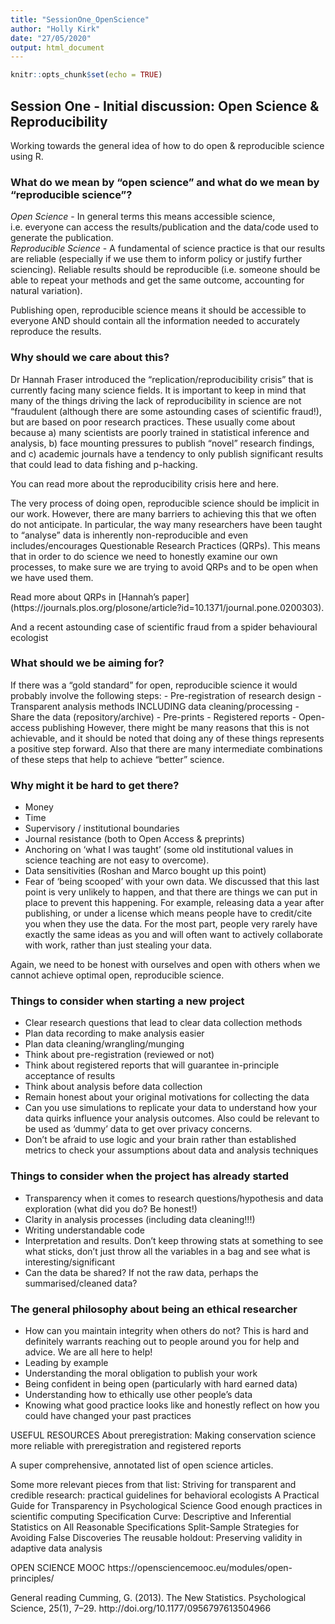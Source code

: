```yaml
---
title: "SessionOne_OpenScience"
author: "Holly Kirk"
date: "27/05/2020"
output: html_document
---
```


```r
knitr::opts_chunk$set(echo = TRUE)
```

## Session One - Initial discussion: Open Science & Reproducibility
Working towards the general idea of how to do open & reproducible science using R. 

### What do we mean by “open science” and what do we mean by “reproducible science”?
_Open Science_ - In general terms this means accessible science, i.e. everyone can access the results/publication and the data/code used to generate the publication.  
_Reproducible Science_ - A fundamental of science practice is that our results are reliable (especially if we use them to inform policy or justify further sciencing). Reliable results should be reproducible (i.e. someone should be able to repeat your methods and get the same outcome, accounting for natural variation).

Publishing open, reproducible science means it should be accessible to everyone AND should contain all the information needed to accurately reproduce the results.


### Why should we care about this? 
Dr Hannah Fraser introduced the “replication/reproducibility crisis” that is currently facing many science fields. It is important to keep in mind that many of the things driving the lack of reproducibility in science are not “fraudulent (although there are some astounding cases of scientific fraud!), but are based on poor research practices. These usually come about because a) many scientists are poorly trained in statistical inference and analysis, b) face mounting pressures to publish “novel” research findings, and c) academic journals have a tendency to only publish significant results that could lead to data fishing and p-hacking. 

You can read more about the reproducibility crisis here and here.

The very process of doing open, reproducible science should be implicit in our work. However, there are many barriers to achieving this that we often do not anticipate. In particular, the way many researchers have been taught to “analyse” data is inherently non-reproducible and even includes/encourages Questionable Research Practices (QRPs). This means that in order to do science we need to honestly examine our own processes, to make sure we are trying to avoid QRPs and to be open when we have used them.

Read more about QRPs in [Hannah’s paper] (https://journals.plos.org/plosone/article?id=10.1371/journal.pone.0200303).

And a recent astounding case of scientific fraud from a spider behavioural ecologist


### What should we be aiming for?
If there was a “gold standard” for open, reproducible science it would probably involve the following steps:
- Pre-registration of research design
- Transparent analysis methods INCLUDING data cleaning/processing
- Share the data (repository/archive)
- Pre-prints
- Registered reports
- Open-access publishing
However, there might be many reasons that this is not achievable, and it should be noted that doing any of these things represents a positive step forward. Also that there are many intermediate combinations of these steps that help to achieve “better” science. 


### Why might it be hard to get there?
- Money
- Time
- Supervisory / institutional boundaries
- Journal resistance (both to Open Access & preprints)
- Anchoring on ‘what I was taught’ (some old institutional values in science teaching are not easy to overcome).
- Data sensitivities (Roshan and Marco bought up this point)
- Fear of ‘being scooped’ with your own data. 
We discussed that this last point is very unlikely to happen, and that there are things we can put in place to prevent this happening. For example, releasing data a year after publishing, or under a license which means people have to credit/cite you when they use the data. For the most part, people very rarely have exactly the same ideas as you and will often want to actively collaborate with work, rather than just stealing your data.

Again, we need to be honest with ourselves and open with others when we cannot achieve optimal open, reproducible science.


### Things to consider when starting a new project
- Clear research questions that lead to clear data collection methods 
- Plan data recording to make analysis easier
- Plan data cleaning/wrangling/munging
- Think about pre-registration (reviewed or not)
- Think about registered reports that will guarantee in-principle acceptance of results
- Think about analysis before data collection 
- Remain honest about your original motivations for collecting the data
- Can you use simulations to replicate your data to understand how your data quirks influence your analysis outcomes. Also could be relevant to be used as ‘dummy’ data to get over privacy concerns. 
- Don’t be afraid to use logic and your brain rather than established metrics to check your assumptions about data and analysis techniques

### Things to consider when the project has already started
- Transparency when it comes to research questions/hypothesis and data exploration (what did you do? Be honest!)
- Clarity in analysis processes (including data cleaning!!!)
- Writing understandable code
- Interpretation and results. Don’t keep throwing stats at something to see what sticks, don’t just throw all the variables in a bag and see what  is interesting/significant
- Can the data be shared? If not the raw data, perhaps the summarised/cleaned data?

### The general philosophy about being an ethical researcher
- How can you maintain integrity when others do not? This is hard and definitely warrants reaching out to people around you for help and advice. We are all here to help!
- Leading by example
- Understanding the moral obligation to publish your work
- Being confident in being open (particularly with hard earned data)
- Understanding how to ethically use other people’s data
- Knowing what good practice looks like and honestly reflect on how you could have changed your past practices


USEFUL RESOURCES
About preregistration: Making conservation science more reliable with preregistration and registered reports


A super comprehensive, annotated list of open science articles.

Some more relevant pieces from that list:
Striving for transparent and credible research: practical guidelines for behavioral ecologists
A Practical Guide for Transparency in Psychological Science 
Good enough practices in scientific computing 
Specification Curve: Descriptive and Inferential Statistics on All Reasonable Specifications
Split-Sample Strategies for Avoiding False Discoveries
The reusable holdout: Preserving validity in adaptive data analysis

OPEN SCIENCE MOOC
https://opensciencemooc.eu/modules/open-principles/

General reading
Cumming, G. (2013). The New Statistics. Psychological Science, 25(1), 7–29. http://doi.org/10.1177/0956797613504966

